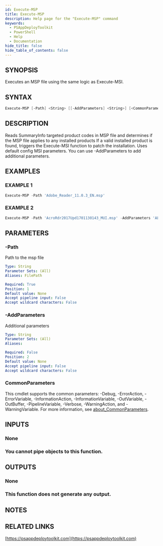 ```yaml
---
id: Execute-MSP
title: Execute-MSP
description: Help page for the "Execute-MSP" command
keywords:
  - PSAppDeployToolkit
  - PowerShell
  - Help
  - Documentation
hide_title: false
hide_table_of_contents: false
---
```


## SYNOPSIS

Executes an MSP file using the same logic as Execute-MSI.

## SYNTAX

```powershell
Execute-MSP [-Path] <String> [[-AddParameters] <String>] [<CommonParameters>]
```

## DESCRIPTION

Reads SummaryInfo targeted product codes in MSP file and determines if the MSP file applies to any installed products
If a valid installed product is found, triggers the Execute-MSI function to patch the installation.
Uses default config MSI parameters.
You can use -AddParameters to add additional parameters.

## EXAMPLES

### EXAMPLE 1

```powershell
Execute-MSP -Path 'Adobe_Reader_11.0.3_EN.msp'
```

### EXAMPLE 2

```powershell
Execute-MSP -Path 'AcroRdr2017Upd1701130143_MUI.msp' -AddParameters 'ALLUSERS=1'
```

## PARAMETERS

### -Path

Path to the msp file

```yaml
Type: String
Parameter Sets: (All)
Aliases: FilePath

Required: True
Position: 1
Default value: None
Accept pipeline input: False
Accept wildcard characters: False
```

### -AddParameters

Additional parameters

```yaml
Type: String
Parameter Sets: (All)
Aliases:

Required: False
Position: 2
Default value: None
Accept pipeline input: False
Accept wildcard characters: False
```

### CommonParameters

This cmdlet supports the common parameters: -Debug, -ErrorAction, -ErrorVariable, -InformationAction, -InformationVariable, -OutVariable, -OutBuffer, -PipelineVariable, -Verbose, -WarningAction, and -WarningVariable. For more information, see [about_CommonParameters](http://go.microsoft.com/fwlink/?LinkID=113216).

## INPUTS

### None

### You cannot pipe objects to this function.
## OUTPUTS

### None

### This function does not generate any output.
## NOTES

## RELATED LINKS

[https://psappdeploytoolkit.com](https://psappdeploytoolkit.com)
